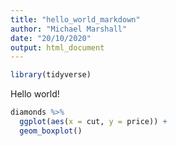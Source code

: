 ```yaml
---
title: "hello_world_markdown"
author: "Michael Marshall"
date: "20/10/2020"
output: html_document
---
```


```r
library(tidyverse)
```

Hello world!

```r
diamonds %>% 
  ggplot(aes(x = cut, y = price)) +
  geom_boxplot()
```


